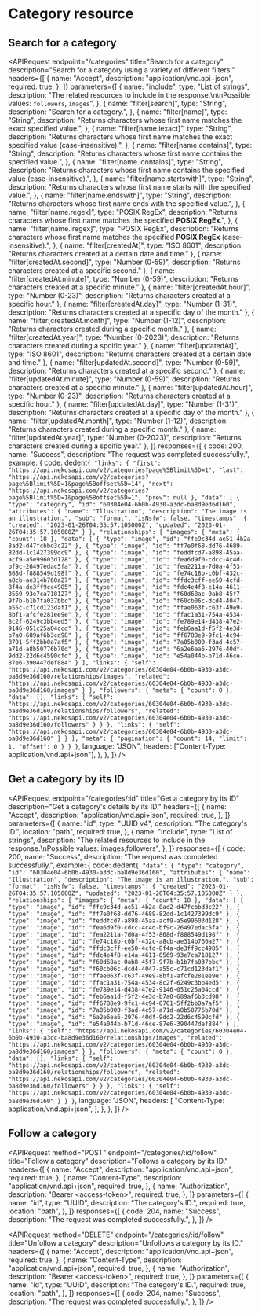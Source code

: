 

# Category resource

## Search for a category

<APIRequest
    endpoint="/categories"
    title="Search for a category"
    description="Search for a category using a variety of different filters."
    headers={[
        {
            name: "Accept",
            description: "application/vnd.api+json",
            required: true,
        },
    ]}
    parameters={[
        {
            name: "include",
            type: "List of strings",
            description:
                "The related resources to include in the response.\n\nPossible values: `followers`, `images`",
        },
        {
            name: "filter[search]",
            type: "String",
            description: "Search for a category.",
        },
        {
            name: "filter[name]",
            type: "String",
            description: "Returns characters whose first name matches the exact specified value.",
        },
        {
            name: "filter[name.iexact]",
            type: "String",
            description:
                "Returns characters whose first name matches the exact specified value (case-insensitive).",
        },
        {
            name: "filter[name.contains]",
            type: "String",
            description:
                "Returns characters whose first name contains the specified value.",
        },
        {
            name: "filter[name.icontains]",
            type: "String",
            description:
                "Returns characters whose first name contains the specified value (case-insensitive).",
        },
        {
            name: "filter[name.startswith]",
            type: "String",
            description:
                "Returns characters whose first name starts with the specified value.",
        },
        {
            name: "filter[name.endswith]",
            type: "String",
            description:
                "Returns characters whose first name ends with the specified value.",
        },
        {
            name: "filter[name.regex]",
            type: "POSIX RegEx",
            description:
                "Returns characters whose first name matches the specified **POSIX RegEx**.",
        },
        {
            name: "filter[name.iregex]",
            type: "POSIX RegEx",
            description:
                "Returns characters whose first name matches the specified **POSIX RegEx** (case-insensitive).",
        },
        {
            name: "filter[createdAt]",
            type: "ISO 8601",
            description: "Returns characters created at a certain date and time."
        },
        {
            name: "filter[createdAt.second]",
            type: "Number (0-59)",
            description: "Returns characters created at a specific second."
        },
        {
            name: "filter[createdAt.minute]",
            type: "Number (0-59)",
            description: "Returns characters created at a specific minute."
        },
        {
            name: "filter[createdAt.hour]",
            type: "Number (0-23)",
            description: "Returns characters created at a specific hour."
        },
        {
            name: "filter[createdAt.day]",
            type: "Number (1-31)",
            description: "Returns characters created at a specific day of the month."
        },
        {
            name: "filter[createdAt.month]",
            type: "Number (1-12)",
            description: "Returns characters created during a specific month."
        },
        {
            name: "filter[createdAt.year]",
            type: "Number (0-2023)",
            description: "Returns characters created during a spcific year."
        },
        {
            name: "filter[updatedAt]",
            type: "ISO 8601",
            description: "Returns characters created at a certain date and time."
        },
        {
            name: "filter[updatedAt.second]",
            type: "Number (0-59)",
            description: "Returns characters created at a specific second."
        },
        {
            name: "filter[updatedAt.minute]",
            type: "Number (0-59)",
            description: "Returns characters created at a specific minute."
        },
        {
            name: "filter[updatedAt.hour]",
            type: "Number (0-23)",
            description: "Returns characters created at a specific hour."
        },
        {
            name: "filter[updatedAt.day]",
            type: "Number (1-31)",
            description: "Returns characters created at a specific day of the month."
        },
        {
            name: "filter[updatedAt.month]",
            type: "Number (1-12)",
            description: "Returns characters created during a specific month."
        },
        {
            name: "filter[updatedAt.year]",
            type: "Number (0-2023)",
            description: "Returns characters created during a spcific year."
        },
    ]}
    responses={[
        {
            code: 200,
            name: "Success",
            description: "The request was completed successfully.",
            example: {
                code: dedent`
                {
                    "links": {
                        "first": "https://api.nekosapi.com/v2/categories?page%5Blimit%5D=1",
                        "last": "https://api.nekosapi.com/v2/categories?page%5Blimit%5D=1&page%5Boffset%5D=14",
                        "next": "https://api.nekosapi.com/v2/categories?page%5Blimit%5D=1&page%5Boffset%5D=1",
                        "prev": null
                    },
                    "data": [
                        {
                            "type": "category",
                            "id": "60304e04-6b0b-4930-a3dc-ba8d9e36d160",
                            "attributes": {
                                "name": "Illustration",
                                "description": "The image is an illustration.",
                                "sub": "format",
                                "isNsfw": false,
                                "timestamps": {
                                    "created": "2023-01-26T04:35:57.105000Z",
                                    "updated": "2023-01-26T04:35:57.105000Z"
                                }
                            },
                            "relationships": {
                                "images": {
                                    "meta": {
                                        "count": 18
                                    },
                                    "data": [
                                        {
                                            "type": "image",
                                            "id": "ffe9c34d-ae51-4b2a-8ad2-d47fcbbd3c22"
                                        },
                                        {
                                            "type": "image",
                                            "id": "ff7e0f68-dd76-4689-82dd-1c1427399dc9"
                                        },
                                        {
                                            "type": "image",
                                            "id": "feddfcd7-a898-45aa-acf9-a5e99603d128"
                                        },
                                        {
                                            "type": "image",
                                            "id": "fea6d9f0-cdcc-4c4d-bf9c-26497edac5fa"
                                        },
                                        {
                                            "type": "image",
                                            "id": "fea2211a-7d0a-4f53-868d-f888549d198f"
                                        },
                                        {
                                            "type": "image",
                                            "id": "fe74c18b-c0bf-432c-a8cb-ae314b760a27"
                                        },
                                        {
                                            "type": "image",
                                            "id": "ffdc3cff-ee50-4cfd-8f4a-de3ff9cc4985"
                                        },
                                        {
                                            "type": "image",
                                            "id": "fdc4e4f8-e14a-4611-8569-93e7ca718127"
                                        },
                                        {
                                            "type": "image",
                                            "id": "f60d68ac-0ab8-45f7-9f7b-b1b7fa037bbc"
                                        },
                                        {
                                            "type": "image",
                                            "id": "f60cb06c-dcd4-4047-a55c-c71cd123daf1"
                                        },
                                        {
                                            "type": "image",
                                            "id": "ffae063f-c63f-49e9-8bf1-afcfe281ee9e"
                                        },
                                        {
                                            "type": "image",
                                            "id": "ffac1a31-754a-4534-8c2f-6249c3bb4ed5"
                                        },
                                        {
                                            "type": "image",
                                            "id": "fe789e14-d438-47e2-9146-051c25a04ccd"
                                        },
                                        {
                                            "type": "image",
                                            "id": "feb6aa1d-f5f2-4e3d-b7a0-689af6b3cd98"
                                        },
                                        {
                                            "type": "image",
                                            "id": "ff6788e9-9fc1-4c94-8701-5ff2bb0a7af5"
                                        },
                                        {
                                            "type": "image",
                                            "id": "7a05b000-f3ad-4c57-a71d-a8b50776b70d"
                                        },
                                        {
                                            "type": "image",
                                            "id": "6a2e6ea6-2976-40df-9dd2-22d6c4590cfd"
                                        },
                                        {
                                            "type": "image",
                                            "id": "e54a044b-b71d-46ce-87e6-390447def884"
                                        }
                                    ],
                                    "links": {
                                        "self": "https://api.nekosapi.com/v2/categories/60304e04-6b0b-4930-a3dc-ba8d9e36d160/relationships/images",
                                        "related": "https://api.nekosapi.com/v2/categories/60304e04-6b0b-4930-a3dc-ba8d9e36d160/images"
                                    }
                                },
                                "followers": {
                                    "meta": {
                                        "count": 0
                                    },
                                    "data": [],
                                    "links": {
                                        "self": "https://api.nekosapi.com/v2/categories/60304e04-6b0b-4930-a3dc-ba8d9e36d160/relationships/followers",
                                        "related": "https://api.nekosapi.com/v2/categories/60304e04-6b0b-4930-a3dc-ba8d9e36d160/followers"
                                    }
                                }
                            },
                            "links": {
                                "self": "https://api.nekosapi.com/v2/categories/60304e04-6b0b-4930-a3dc-ba8d9e36d160"
                            }
                        }
                    ],
                    "meta": {
                        "pagination": {
                            "count": 14,
                            "limit": 1,
                            "offset": 0
                        }
                    }
                }
                `,
                language: "JSON",
                headers: ["Content-Type: application/vnd.api+json"],
            },
        },
    ]}
/>


## Get a category by its ID

<APIRequest
    endpoint="/categories/:id"
    title="Get a category by its ID"
    description="Get a category's details by its ID."
    headers={[
        {
            name: "Accept",
            description: "application/vnd.api+json",
            required: true,
        },
    ]}
    parameters={[
        {
            name: "id",
            type: "UUID v4",
            description: "The category's ID.",
            location: "path",
            required: true,
        },
        {
            name: "include",
            type: "List of strings",
            description:
                "The related resources to include in the response.\nPossible values: images,followers",
        },
    ]}
    responses={[
        {
            code: 200,
            name: "Success",
            description: "The request was completed successfully.",
            example: {
                code: dedent`
                {
                    "data": {
                        "type": "category",
                        "id": "60304e04-6b0b-4930-a3dc-ba8d9e36d160",
                        "attributes": {
                            "name": "Illustration",
                            "description": "The image is an illustration.",
                            "sub": "format",
                            "isNsfw": false,
                            "timestamps": {
                                "created": "2023-01-26T04:35:57.105000Z",
                                "updated": "2023-01-26T04:35:57.105000Z"
                            }
                        },
                        "relationships": {
                            "images": {
                                "meta": {
                                    "count": 18
                                },
                                "data": [
                                    {
                                        "type": "image",
                                        "id": "ffe9c34d-ae51-4b2a-8ad2-d47fcbbd3c22"
                                    },
                                    {
                                        "type": "image",
                                        "id": "ff7e0f68-dd76-4689-82dd-1c1427399dc9"
                                    },
                                    {
                                        "type": "image",
                                        "id": "feddfcd7-a898-45aa-acf9-a5e99603d128"
                                    },
                                    {
                                        "type": "image",
                                        "id": "fea6d9f0-cdcc-4c4d-bf9c-26497edac5fa"
                                    },
                                    {
                                        "type": "image",
                                        "id": "fea2211a-7d0a-4f53-868d-f888549d198f"
                                    },
                                    {
                                        "type": "image",
                                        "id": "fe74c18b-c0bf-432c-a8cb-ae314b760a27"
                                    },
                                    {
                                        "type": "image",
                                        "id": "ffdc3cff-ee50-4cfd-8f4a-de3ff9cc4985"
                                    },
                                    {
                                        "type": "image",
                                        "id": "fdc4e4f8-e14a-4611-8569-93e7ca718127"
                                    },
                                    {
                                        "type": "image",
                                        "id": "f60d68ac-0ab8-45f7-9f7b-b1b7fa037bbc"
                                    },
                                    {
                                        "type": "image",
                                        "id": "f60cb06c-dcd4-4047-a55c-c71cd123daf1"
                                    },
                                    {
                                        "type": "image",
                                        "id": "ffae063f-c63f-49e9-8bf1-afcfe281ee9e"
                                    },
                                    {
                                        "type": "image",
                                        "id": "ffac1a31-754a-4534-8c2f-6249c3bb4ed5"
                                    },
                                    {
                                        "type": "image",
                                        "id": "fe789e14-d438-47e2-9146-051c25a04ccd"
                                    },
                                    {
                                        "type": "image",
                                        "id": "feb6aa1d-f5f2-4e3d-b7a0-689af6b3cd98"
                                    },
                                    {
                                        "type": "image",
                                        "id": "ff6788e9-9fc1-4c94-8701-5ff2bb0a7af5"
                                    },
                                    {
                                        "type": "image",
                                        "id": "7a05b000-f3ad-4c57-a71d-a8b50776b70d"
                                    },
                                    {
                                        "type": "image",
                                        "id": "6a2e6ea6-2976-40df-9dd2-22d6c4590cfd"
                                    },
                                    {
                                        "type": "image",
                                        "id": "e54a044b-b71d-46ce-87e6-390447def884"
                                    }
                                ],
                                "links": {
                                    "self": "https://api.nekosapi.com/v2/categories/60304e04-6b0b-4930-a3dc-ba8d9e36d160/relationships/images",
                                    "related": "https://api.nekosapi.com/v2/categories/60304e04-6b0b-4930-a3dc-ba8d9e36d160/images"
                                }
                            },
                            "followers": {
                                "meta": {
                                    "count": 0
                                },
                                "data": [],
                                "links": {
                                    "self": "https://api.nekosapi.com/v2/categories/60304e04-6b0b-4930-a3dc-ba8d9e36d160/relationships/followers",
                                    "related": "https://api.nekosapi.com/v2/categories/60304e04-6b0b-4930-a3dc-ba8d9e36d160/followers"
                                }
                            }
                        },
                        "links": {
                            "self": "https://api.nekosapi.com/v2/categories/60304e04-6b0b-4930-a3dc-ba8d9e36d160"
                        }
                    }
                }
                `,
                language: "JSON",
                headers: [
                    "Content-Type: application/vnd.api+json",
                ],
            },
        },
    ]}
/>

## Follow a category

<APIRequest
    method="POST"
    endpoint="/categories/:id/follow"
    title="Follow a category"
    description="Follows a category by its ID."
    headers={[
        {
            name: "Accept",
            description: "application/vnd.api+json",
            required: true,
        },
        {
            name: "Content-Type",
            description: "application/vnd.api+json",
            required: true,
        },
        {
            name: "Authorization",
            description: "Bearer &lt;access-token&gt;",
            required: true,
        },
    ]}
    parameters={[
        {
            name: "id",
            type: "UUID",
            description: "The category's ID.",
            required: true,
            location: "path",
        },
    ]}
    responses={[
        {
            code: 204,
            name: "Success",
            description: "The request was completed successfully.",
        },
    ]}
/>

<APIRequest
    method="DELETE"
    endpoint="/categories/:id/follow"
    title="Unfollow a category"
    description="Unfollows a category by its ID."
    headers={[
        {
            name: "Accept",
            description: "application/vnd.api+json",
            required: true,
        },
        {
            name: "Content-Type",
            description: "application/vnd.api+json",
            required: true,
        },
        {
            name: "Authorization",
            description: "Bearer &lt;access-token&gt;",
            required: true,
        },
    ]}
    parameters={[
        {
            name: "id",
            type: "UUID",
            description: "The category's ID.",
            required: true,
            location: "path",
        },
    ]}
    responses={[
        {
            code: 204,
            name: "Success",
            description: "The request was completed successfully.",
        },
    ]}
/>